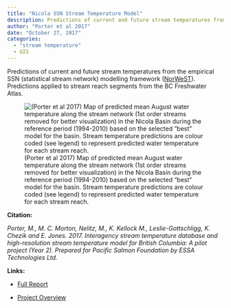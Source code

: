 ```yaml
---
title: "Nicola SSN Stream Temperature Model"
description: Predictions of current and future stream temperatures from the empirical SSN modelling framework
author: "Porter et al 2017"
date: "October 27, 2017"
categories:
  - "stream temperature"
  - GIS
---
```


Predictions of current and future stream temperatures from the empirical SSN (statistical stream network) modelling framework ([NorWeST](https://www.fs.usda.gov/rm/boise/AWAE/projects/NorWeST.html)). Predictions applied to stream reach segments from the BC Freshwater Atlas.

![(Porter et al 2017) Map of predicted mean August water temperature along the stream network (1st order streams removed for better visualization) in the Nicola Basin during the reference period (1994-2010) based on the selected "best" model for the basin. Stream temperature predictions are colour coded (see legend) to represent predicted water temperature for each stream reach.](/images/ssn_stream_temperature.png){fig-align="center"}

**Citation:**

*Porter, M., M. C. Morton, Nelitz, M., K. Kellock M., Leslie-Gottschligg, K. Chezik and E. Jones. 2017. Interagency stream temperature database and high-resolution stream temperature model for British Columbia: A pilot project (Year 2). Prepared for Pacific Salmon Foundation by ESSA Technologies Ltd.*

**Links:**

-   [Full Report](https://www.essa.com/wp-content/uploads/2021/07/ESSA-Stream-Modeling-Report_Year-2_Final_2017.pdf)

-   [Project Overview](https://www.essa.com/explore-essa/projects/stream-temperature-modelling-in-the-nicola-river-watershed/#1512665948945-0b64f385-20c9cdaf-d954)
